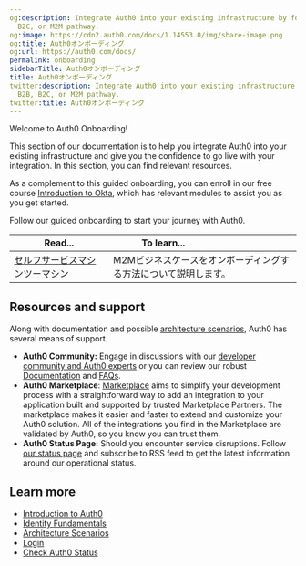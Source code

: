 ```yaml
---
og:description: Integrate Auth0 into your existing infrastructure by following the  B2B,
  B2C, or M2M pathway.
og:image: https://cdn2.auth0.com/docs/1.14553.0/img/share-image.png
og:title: Auth0オンボーディング
og:url: https://auth0.com/docs/
permalink: onboarding
sidebarTitle: Auth0オンボーディング
title: Auth0オンボーディング
twitter:description: Integrate Auth0 into your existing infrastructure by following  the
  B2B, B2C, or M2M pathway.
twitter:title: Auth0オンボーディング
---
```


Welcome to Auth0 Onboarding!

This section of our documentation is to help you integrate Auth0 into your existing infrastructure and give you the confidence to go live with your integration. In this section, you can find relevant resources.

As a complement to this guided onboarding, you can enroll in our free course [Introduction to Okta](https://www.okta.com/training/introduction-to-okta-formerly-okta-basics), which has relevant modules to assist you as you get started.

Follow our guided onboarding to start your journey with Auth0.

<table class="table"><thead>
<tr>
<th><strong>Read...</strong></th>
<th><strong>To learn...</strong>                                </th>
</tr>
</thead>
<tbody>
<tr>
<td><a href="/onboarding/self-service-m2m">セルフサービスマシンツーマシン</a></td>
<td>M2Mビジネスケースをオンボーディングする方法について説明します。</td>
</tr>
</tbody>
</table>

## Resources and support

Along with documentation and possible [architecture scenarios](/docs/get-started/architecture-scenarios), Auth0 has several means of support.

* **Auth0 Community:** Engage in discussions with our [developer community and Auth0 experts](https://community.auth0.com/) or you can review our robust [Documentation](https://auth0.com/docs) and [FAQs](https://community.auth0.com/c/faq).
* **Auth0 Marketplace**: [Marketplace](http://marketplace.auth0.com/) aims to simplify your development process with a straightforward way to add an integration to your application built and supported by trusted Marketplace Partners. The marketplace makes it easier and faster to extend and customize your Auth0 solution. All of the integrations you find in the Marketplace are validated by Auth0, so you know you can trust them.
* **Auth0 Status Page:** Should you encounter service disruptions. Follow [our status page](https://status.auth0.com/) and subscribe to RSS feed to get the latest information around our operational status.

## Learn more

* [Introduction to Auth0](/docs/get-started/identity-fundamentals/introduction-to-auth0)
* [Identity Fundamentals](/docs/get-started/identity-fundamentals)
* [Architecture Scenarios](/docs/get-started/architecture-scenarios)
* [Login](/docs/authenticate/login)
* [Check Auth0 Status](/docs/deploy-monitor/monitor/check-auth0-status)